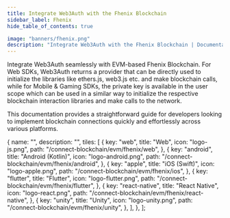 ```yaml
---
title: Integrate Web3Auth with the Fhenix Blockchain
sidebar_label: Fhenix
hide_table_of_contents: true

image: "banners/fhenix.png"
description: "Integrate Web3Auth with the Fhenix Blockchain | Documentation - Web3Auth"
---
```



<SEO
  title="Integrate Web3Auth with the Fhenix Blockchain"
  description="Integrate Web3Auth with the Fhenix Blockchain | Documentation - Web3Auth"
  image="https://web3auth.io/docs/banners/fhenix.png"
  slug="/connect-blockchain/evm/fhenix"
/>

Integrate Web3Auth seamlessly with EVM-based Fhenix Blockchain. For Web SDKs, Web3Auth returns a
provider that can be directly used to initialize the libraries like ethers.js, web3.js etc. and make
blockchain calls, while for Mobile & Gaming SDKs, the private key is available in the user scope
which can be used in a similar way to initialize the respective blockchain interaction libraries and
make calls to the network.

This documentation provides a straightforward guide for developers looking to implement blockchain
connections quickly and effortlessly across various platforms.

  {
    name: "",
    description: "",
    tiles: [
      {
        key: "web",
        title: "Web",
        icon: "logo-js.png",
        path: "/connect-blockchain/evm/fhenix/web",
      },
      {
        key: "android",
        title: "Android (Kotlin)",
        icon: "logo-android.png",
        path: "/connect-blockchain/evm/fhenix/android",
      },
      {
        key: "apple",
        title: "iOS (Swift)",
        icon: "logo-apple.png",
        path: "/connect-blockchain/evm/fhenix/ios",
      },
      {
        key: "flutter",
        title: "Flutter",
        icon: "logo-flutter.png",
        path: "/connect-blockchain/evm/fhenix/flutter",
      },
      {
        key: "react-native",
        title: "React Native",
        icon: "logo-react.png",
        path: "/connect-blockchain/evm/fhenix/react-native",
      },
      {
        key: "unity",
        title: "Unity",
        icon: "logo-unity.png",
        path: "/connect-blockchain/evm/fhenix/unity",
      },
    ],
  },
];

<Tiles tileGroups={Fhenix} />
